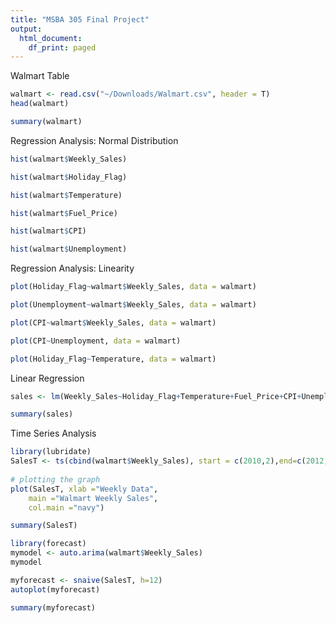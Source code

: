 ```yaml
---
title: "MSBA 305 Final Project"
output:
  html_document:
    df_print: paged
---
```


Walmart Table
```r
walmart <- read.csv("~/Downloads/Walmart.csv", header = T)
head(walmart)
```

```r
summary(walmart)
```

Regression Analysis: Normal Distribution
```r
hist(walmart$Weekly_Sales)
```

```r
hist(walmart$Holiday_Flag)
```


```r
hist(walmart$Temperature)
```

```r
hist(walmart$Fuel_Price)
```

```r
hist(walmart$CPI)
```

```r
hist(walmart$Unemployment)
```

Regression Analysis: Linearity
```r
plot(Holiday_Flag~walmart$Weekly_Sales, data = walmart)
```

```r
plot(Unemployment~walmart$Weekly_Sales, data = walmart)
```
```r
plot(CPI~walmart$Weekly_Sales, data = walmart)
```
```r
plot(CPI~Unemployment, data = walmart)
```

```r
plot(Holiday_Flag~Temperature, data = walmart)
```
Linear Regression
```r
sales <- lm(Weekly_Sales~Holiday_Flag+Temperature+Fuel_Price+CPI+Unemployment, data = walmart)

summary(sales)
```

Time Series Analysis
```r
library(lubridate)
SalesT <- ts(cbind(walmart$Weekly_Sales), start = c(2010,2),end=c(2012,10),frequency = 12)
 
# plotting the graph
plot(SalesT, xlab ="Weekly Data", 
    main ="Walmart Weekly Sales",
    col.main ="navy")
```

```r
summary(SalesT)
```

```r
library(forecast)
mymodel <- auto.arima(walmart$Weekly_Sales)
mymodel
```

```r
myforecast <- snaive(SalesT, h=12)
autoplot(myforecast)
```
```r
summary(myforecast)
```










